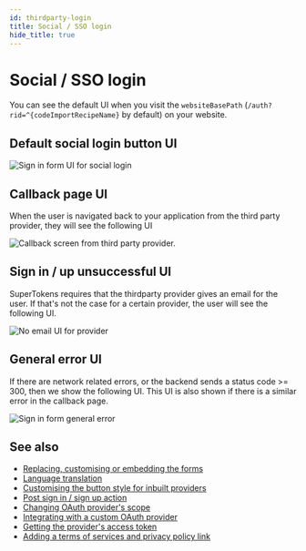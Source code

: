 ```yaml
---
id: thirdparty-login
title: Social / SSO login
hide_title: true
---
```


<!-- COPY DOCS -->
<!-- ./thirdpartyemailpassword/pre-built-ui/further-reading/thirdparty-login.mdx -->

# Social / SSO login

You can see the default UI when you visit the `websiteBasePath` (`/auth?rid=^{codeImportRecipeName}` by default) on your website.

## Default social login button UI

<img src="/img/^{codeImportRecipeName}-sign-in-custom-provider.png" alt="Sign in form UI for social login" />

## Callback page UI
When the user is navigated back to your application from the third party provider, they will see the following UI

<img src="/img/^{codeImportRecipeName}-thirdparty-callback.png" alt="Callback screen from third party provider." />


## Sign in / up unsuccessful UI

SuperTokens requires that the thirdparty provider gives an email for the user. If that's not the case for a certain provider, the user will see the following UI.

<img src="/img/^{codeImportRecipeName}-no-email.png" alt="No email UI for provider" />

## General error UI

If there are network related errors, or the backend sends a status code >= 300, then we show the following UI. This UI is also shown if there is a similar error in the callback page.

<img src="/img/^{codeImportRecipeName}-general-error.png" alt="Sign in form general error" />

## See also

- [Replacing, customising or embedding the forms](TODO)
- [Language translation](TODO)
- [Customising the button style for inbuilt providers](TODO)
- [Post sign in / sign up action](TODO)
- [Changing OAuth provider's scope](TODO)
- [Integrating with a custom OAuth provider](TODO)
- [Getting the provider's access token](TODO)
- [Adding a terms of services and privacy policy link](TODO)
